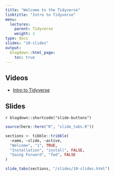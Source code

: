 ```yaml
---
title: "Welcome to the Tidyverse"
linktitle: "Intro to Tidyverse"
menu:
  lectures:
    parent: Tidyverse
    weight: 1
type: docs
slides: "10-slides"
output:
  blogdown::html_page:
    toc: true
---
```


## Videos

- [Intro to Tidyverse](https://youtu.be/bGU7Kzhwooo)

## Slides

`r blogdown::shortcode("slide-buttons")`

```r

source(here::here("R", "slide_tabs.R"))

sections <- tibble::tribble(
  ~name, ~slide, ~active,
  "Welcome", "1", TRUE,
  "Installation", "install", FALSE,
  "Going Forward", "fwd", FALSE
)

slide_tabs(sections, "/slides/10-slides.html")
```